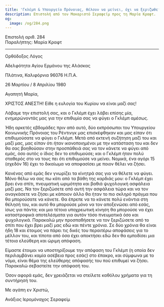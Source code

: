 ```yaml
---
title: 'Γκλέμπ & Υπουργείο Πρόνοιας, θέλουν να μείνει, όχι να ξεριζωθεί'
description: Επιστολή από τον Μακαριστό Σεραφείμ προς τη Μαρία Κραφτ.
og:
  image: /og/284.png
---
```


<div style={{textAlign:'right', fontFamily:'monospace'}}>Επιστολή αριθ. 284</div>
<div style={{textAlign:'left', fontFamily:'monospace'}}>Παραλήπτης: Μαρία Κραφτ</div>

---

Ορθόδοξος Λόγος

Αδελφότητα Αγίου Ερμάνου της Αλάσκας

Πλάτινα, Καλιφόρνια 96076 Η.Π.Α.

26 Μαρτίου / 8 Απριλίου 1980

Αγαπητή Μαρία,

ΧΡΙΣΤΟΣ ΑΝΕΣΤΗ! Είθε η ευλογία του Κυρίου να είναι μαζί σας!

Λάβαμε την επιστολή σας, και ο Γκλέμπ έχει λάβει επίσης μία, ενημερώνοντάς μας για την επιθυμία σας να φύγει ο Γκλέμπ αμέσως.

Ήδη αρκετές εβδομάδες πριν από αυτό, δύο εκπρόσωποι του Υπουργείου Κοινωνικής Πρόνοιας του Ρέντινγκ μας επισκέφθηκαν και μας είπαν ότι επιθυμούσατε να φύγει ο Γκλέμπ. Μετά από εκτενή συζήτηση μαζί του και μαζί μας, μας είπαν ότι ήταν ικανοποιημένοι με την κατάσταση του και δεν θα σας βοηθούσαν στην προσπάθειά σας να τον κάνετε να φύγει από εμάς, όσο αυτός ο ίδιος δεν το επιθυμούσε; και ο Γκλέμπ ήταν πολύ σταθερός στο να τους πει ότι επιθυμούσε να μείνει. Νομικά, ένα αγόρι 15 (σχεδόν 16) έχει το δικαίωμα να αποφασίσει με ποιον θέλει να ζήσει.

Κανένας από εμάς δεν γνωρίζει τα κίνητρά σας για να θέλετε να φύγει. Μόνο θέλω να σας πω κάτι από τα βάθη της καρδιάς μου: ο Γκλέμπ έχει βρει ένα σπίτι, πνευματική ωριμότητα και βαθιά ψυχολογική ασφάλεια μαζί μας. Να τον ξεριζώσετε από αυτή την ασφάλεια τώρα και να τον αναγκάσετε να ζήσει με κάποιον άλλο θα ήταν το πιο σκληρό πράγμα που θα μπορούσατε να κάνετε. Θα έπρεπε να το κάνετε πολύ ενάντια στη θέλησή του, και αυτό θα μπορούσε μόνο να τον αποξενώσει από εσάς, ίσως για πάντα; και μια τέτοια υποχρεωτική κίνηση θα μπορούσε να έχει καταστροφικά αποτελέσματα για αυτόν τόσο πνευματικά όσο και ψυχολογικά. Παρακαλώ μην προσπαθήσετε να τον ξεριζώσετε από το σπίτι που έχει βρει μαζί μας εδώ και πέντε χρόνια. Σε δύο χρόνια θα είναι ήδη 18 και έτοιμος να πάρει τις δικές του περαιτέρω αποφάσεις για το μέλλον του, και τίποτα από όσα έχει αποκτήσει εδώ δεν θα εμποδίσει μια τέτοια ελεύθερη και ώριμη απόφαση.

Είμαστε έτοιμοι να υποστηρίξουμε την απόφαση του Γκλέμπ (η οποία δεν περιλαμβάνει καμία ασέβεια προς εσάς) στο έπακρο, και σύμφωνα με το νόμο, είναι θέμα της ελεύθερης απόφασής του πού επιθυμεί να ζήσει. Παρακαλώ σεβαστείτε την απόφασή του.

Όσον αφορά εμάς, δεν χρειάζεται να στείλετε καθόλου χρήματα για τη συντήρησή του.

Με αγάπη εν Χριστώ,

Ανάξιος Ιερομόναχος Σεραφείμ